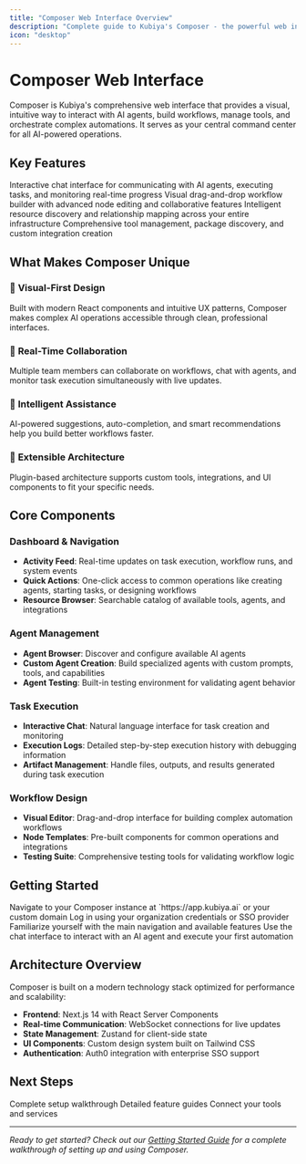 ```yaml
---
title: "Composer Web Interface Overview"
description: "Complete guide to Kubiya's Composer - the powerful web interface for building, managing, and executing AI-powered workflows"
icon: "desktop"
---
```


# Composer Web Interface

Composer is Kubiya's comprehensive web interface that provides a visual, intuitive way to interact with AI agents, build workflows, manage tools, and orchestrate complex automations. It serves as your central command center for all AI-powered operations.

## Key Features

<CardGroup cols={2}>
  <Card title="Agent Chat & Tasks" icon="comments" href="/composer/task-chat">
    Interactive chat interface for communicating with AI agents, executing tasks, and monitoring real-time progress
  </Card>
  <Card title="Workflow Designer" icon="diagram-project" href="/composer/workflow-designer">
    Visual drag-and-drop workflow builder with advanced node editing and collaborative features
  </Card>
  <Card title="Context Graph" icon="project-diagram" href="/composer/context-graph">
    Intelligent resource discovery and relationship mapping across your entire infrastructure
  </Card>
  <Card title="Tools & Integrations" icon="wrench" href="/composer/tools">
    Comprehensive tool management, package discovery, and custom integration creation
  </Card>
</CardGroup>

## What Makes Composer Unique

### 🎨 **Visual-First Design**
Built with modern React components and intuitive UX patterns, Composer makes complex AI operations accessible through clean, professional interfaces.

### 🔄 **Real-Time Collaboration** 
Multiple team members can collaborate on workflows, chat with agents, and monitor task execution simultaneously with live updates.

### 🧠 **Intelligent Assistance**
AI-powered suggestions, auto-completion, and smart recommendations help you build better workflows faster.

### 🔧 **Extensible Architecture**
Plugin-based architecture supports custom tools, integrations, and UI components to fit your specific needs.

## Core Components

### Dashboard & Navigation
- **Activity Feed**: Real-time updates on task execution, workflow runs, and system events
- **Quick Actions**: One-click access to common operations like creating agents, starting tasks, or designing workflows
- **Resource Browser**: Searchable catalog of available tools, agents, and integrations

### Agent Management
- **Agent Browser**: Discover and configure available AI agents
- **Custom Agent Creation**: Build specialized agents with custom prompts, tools, and capabilities
- **Agent Testing**: Built-in testing environment for validating agent behavior

### Task Execution
- **Interactive Chat**: Natural language interface for task creation and monitoring
- **Execution Logs**: Detailed step-by-step execution history with debugging information
- **Artifact Management**: Handle files, outputs, and results generated during task execution

### Workflow Design
- **Visual Editor**: Drag-and-drop interface for building complex automation workflows
- **Node Templates**: Pre-built components for common operations and integrations
- **Testing Suite**: Comprehensive testing tools for validating workflow logic

## Getting Started

<Steps>
  <Step title="Access the Interface">
    Navigate to your Composer instance at `https://app.kubiya.ai` or your custom domain
  </Step>
  <Step title="Authentication">
    Log in using your organization credentials or SSO provider
  </Step>
  <Step title="Explore the Dashboard">
    Familiarize yourself with the main navigation and available features
  </Step>
  <Step title="Create Your First Task">
    Use the chat interface to interact with an AI agent and execute your first automation
  </Step>
</Steps>

## Architecture Overview

Composer is built on a modern technology stack optimized for performance and scalability:

- **Frontend**: Next.js 14 with React Server Components
- **Real-time Communication**: WebSocket connections for live updates
- **State Management**: Zustand for client-side state
- **UI Components**: Custom design system built on Tailwind CSS
- **Authentication**: Auth0 integration with enterprise SSO support

## Next Steps

<CardGroup cols={3}>
  <Card title="Getting Started Guide" icon="rocket" href="/composer/getting-started">
    Complete setup walkthrough
  </Card>
  <Card title="Feature Documentation" icon="book" href="/composer/features/dashboard">
    Detailed feature guides
  </Card>
  <Card title="Integration Setup" icon="plug" href="/composer/integrations">
    Connect your tools and services
  </Card>
</CardGroup>

---

*Ready to get started? Check out our [Getting Started Guide](/composer/getting-started) for a complete walkthrough of setting up and using Composer.*